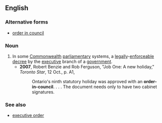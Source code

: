 ==English==
{{wikipedia|Order-in-Council}}

===Alternative forms===
*[[order in council]]

===Noun===
{{en-noun|head=[[order]]-[[in]]-[[council]]|orders-in-council}}

# In some [[Commonwealth]] [[parliamentary]] systems, a [[legally]]-[[enforceable]] [[decree]] by the [[executive]] branch of a [[government]].
#*'''2007''', Robert Benzie and Rob Ferguson, "Job One: A new holiday," ''Toronto Star'', 12 Oct., p. A1,
#*:Ontario's ninth statutory holiday was approved with an '''order-in-council'''. . . . The document needs only to have two cabinet signatures.

===See also===
*[[executive order]]